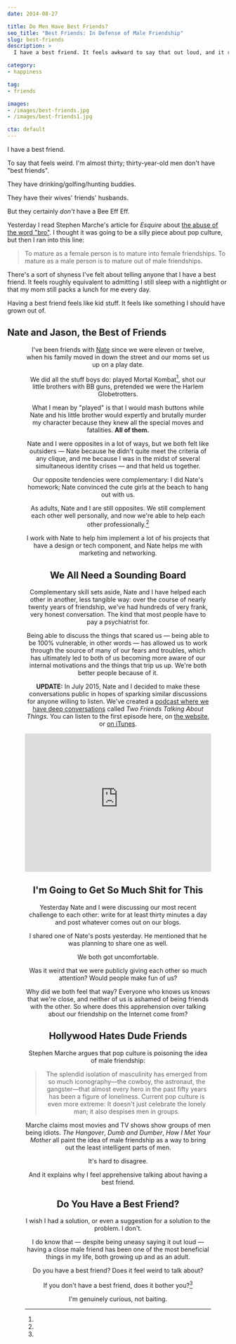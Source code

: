 ```yaml
---
date: 2014-08-27

title: Do Men Have Best Friends?
seo_title: "Best Friends: In Defense of Male Friendship"
slug: best-friends
description: >
  I have a best friend. It feels awkward to say that out loud, and it really shouldn't. Why are men ashamed to have close relationships with other men?

category:
- happiness

tag:
- friends

images:
- /images/best-friends.jpg
- /images/best-friends1.jpg

cta: default
---
```



I have a best friend.

To say that feels weird. I'm almost thirty; thirty-year-old men don't have "best
friends".

They have drinking/golfing/hunting buddies.

They have their wives' friends' husbands.

But they certainly _don't_ have a Bee Eff Eff.

Yesterday I read Stephen Marche's article for _Esquire_ about [the abuse of the
word "bro"][1]. I thought it was going to be a silly piece about pop culture,
but then I ran into this line:

> To mature as a female person is to mature into female friendships. To mature
> as a male person is to mature out of male friendships.

There's a sort of shyness I've felt about telling anyone that I have a best
friend. It feels roughly equivalent to admitting I still sleep with a nightlight
or that my mom still packs a lunch for me every day.

Having a best friend feels like kid stuff. It feels like something I should have
grown out of.

## Nate and Jason, the Best of Friends

<Figure
  align="center"
  src="images/best-friends1.jpg"
  alt="Nate Green and Jason Lengstorf."
  caption="Buddy selfies."
  creditType="Credit"
  credit="Jason Lengstorf"
/>

I've been friends with [Nate][2] since we were eleven or twelve, when his family
moved in down the street and our moms set us up on a play date.

We did all the stuff boys do: played Mortal Kombat[^fatalities], shot our little
brothers with BB guns, pretended we were the Harlem Globetrotters.

[^fatalities]:
  What I mean by "played" is that I would mash buttons while Nate and his little brother would expertly and brutally murder my character because they knew all the special moves and fatalities. **All of them.**

Nate and I were opposites in a lot of ways, but we both felt like outsiders —
Nate because he didn't quite meet the criteria of any clique, and me because I
was in the midst of several simultaneous identity crises — and that held us
together.

Our opposite tendencies were complementary: I did Nate's homework; Nate
convinced the cute girls at the beach to hang out with us.

As adults, Nate and I are still opposites. We still complement each other well
personally, and now we're able to help each other professionally.[^symbiosis]

[^symbiosis]:
  I work with Nate to help him implement a lot of his projects that have a design or tech component, and Nate helps me with marketing and networking.

## We All Need a Sounding Board

Complementary skill sets aside, Nate and I have helped each other in another,
less tangible way: over the course of nearly twenty years of friendship, we've
had hundreds of very frank, very honest conversation. The kind that most people
have to pay a psychiatrist for.

Being able to discuss the things that scared us — being able to be 100%
vulnerable, in other words — has allowed us to work through the source of many
of our fears and troubles, which has ultimately led to both of us becoming more
aware of our internal motivations and the things that trip us up. We're both
better people because of it.

**UPDATE:** In July 2015, Nate and I decided to make these conversations public
in hopes of sparking similar discussions for anyone willing to listen. We've
created a [podcast where we have deep conversations][3] called _Two Friends
Talking About Things_. You can listen to the first episode here, on [the
website][4], or [on iTunes][5].

<iframe width="100%" height="315" scrolling="no" frameborder="no" src="https://w.soundcloud.com/player/?url=https%3A//api.soundcloud.com/playlists/127426147&color=eb7f00&auto_play=false&hide_related=true&show_comments=true&show_user=false&show_reposts=false"></iframe>

## I'm Going to Get So Much Shit for This

Yesterday Nate and I were discussing our most recent challenge to each other:
write for at least thirty minutes a day and post whatever comes out on our
blogs.

I shared one of Nate's posts yesterday. He mentioned that he was planning to
share one as well.

We both got uncomfortable.

Was it weird that we were publicly giving each other so much attention? Would
people make fun of us?

Why did we both feel that way? Everyone who knows us knows that we're close, and
neither of us is ashamed of being friends with the other. So where does this
apprehension over talking about our friendship on the Internet come from?

## Hollywood Hates Dude Friends

Stephen Marche argues that pop culture is poisoning the idea of male friendship:

> The splendid isolation of masculinity has emerged from so much iconography—the
> cowboy, the astronaut, the gangster—that almost every hero in the past fifty
> years has been a figure of loneliness. Current pop culture is even more
> extreme: It doesn't just celebrate the lonely man; it also despises men in
> groups.

Marche claims most movies and TV shows show groups of men being idiots. _The
Hangover_, _Dumb and Dumber_, _How I Met Your Mother_ all paint the idea of male
friendship as a way to bring out the least intelligent parts of men.

It's hard to disagree.

And it explains why I feel apprehensive talking about having a best friend.

## Do You Have a Best Friend?

I wish I had a solution, or even a suggestion for a solution to the problem. I
don't.

I do know that — despite being uneasy saying it out loud — having a close male
friend has been one of the most beneficial things in my life, both growing up
and as an adult.

Do you have a best friend? Does it feel weird to talk about?

If you don't have a best friend, does it bother you?[^honest]

[^honest]:
  I'm genuinely curious, not baiting.

[1]: http://www.esquire.com/blogs/culture/on-bro-0914
[2]: http://thenategreenexperience.com/
[3]: http://www.2FTAT.com?utm_source=best-friends&utm_medium=site-link&utm_campaign=lengstorf-com
[4]: http://www.2ftat.com/episode/00-what-are-we-talking-about/?utm_source=best-friends&utm_medium=episode-link&utm_campaign=lengstorf-com
[5]: http://bit.ly/hear2FTAT
